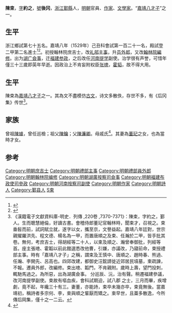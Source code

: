 {{明清人物信息框
| 姓名 = 陳束
| 原名 =
| 圖片名稱= 
| 圖片大小 =
| 圖片說明 = 
| 最高職務 = 河南按察司副使
| 國家 = 大明 
| 爵位 =
| 籍貫 = 浙江寧波府鄞縣
| 族裔 = 
| 旗籍 = 
| 字號 = 字約之，號後岡
| 諡號 =
| 出生日期 = 生年不详
| 出生地點 =浙江寧波府鄞縣
| 逝世日期 = 嘉靖年间
| 逝世地點 =
| 墓葬 =
| 配偶 = 
| 親屬 = 
| 出身 =
* 嘉靖八年己丑科進士出身
| 經歷 =
| 著作 =  
}}
'''陳束'''，[[表字|字]]'''約之'''，[[號|號]]'''後冈'''，[[浙江|浙江]][[鄞縣|鄞縣]]人，[[明朝|明朝]]官員、[[作家|作家]]、[[文學家|文學家]]。“[[嘉靖八才子|嘉靖八才子]]”之一。

== 生平 ==
浙江鄉試第七十五名。嘉靖八年（1529年）己丑科會試第一百二十一名，殿試登二甲第二名進士<ref>{{Cite book|title=《皇明贡举考》卷五|last=（明）[[张朝瑞|张朝瑞]]|first=|publisher=《续修四库全书》史部第828册|year=|isbn=|location=|pages=}}</ref><ref>{{Cite book|title=贡举志五种 上|last=鲁小俊，江俊伟著|first=|publisher=武汉：武汉大学出版社|year=2009|isbn=978-7-307-07043-1|location=|pages=}}</ref>。初授翰林院庶吉士，改[[礼部|礼部]][[主事|主事]]，升[[员外郎|员外郎]]，又改[[翰林院編修|翰林院編修]]。出为[[湖广|湖广]][[僉事|僉事]]，迁[[福建|福建]][[参政|参政]]，之后改任[[河南|河南]][[提学|提学]]副使。治学很有声誉，可惜年僅三十三歲即英年早逝。因政治上不肯妄附权臣[[张璁|张璁]]，[[霍韬|霍韬]]，故不得大用。

== 生平 ==
陳束為[[嘉靖八才子|嘉靖八才子]]之一。其為文不盡模仿[[古文|古文]]，诗文多散佚，存世不多，有《后冈集》传世<ref>《漢籍電子文獻資料庫-明史．列傳 ,220卷 ,7370-7371》：陳束，字約之，鄞人。生而聰慧絕倫，好讀古書。會稽侍郎董玘官翰林時，聞束才，召視之。束垂髫而前，試詞賦立就，遂字以女，攜至京，文譽益起。嘉靖八年廷對，世宗親擢羅洪先、程文德、楊名為一甲，而置唐順之及束、任瀚於二甲，皆手批其卷。無何，考庶吉士，得胡經等二十人，以束及順之、瀚曾奉御批，列經等首。座主張璁、霍韜以前此館選悉改他曹，引嫌，亦議改，乃寢前命，束授禮部主事。時有「嘉靖八才子」之稱，謂束及王慎中、唐順之、趙時春、熊過、任瀚、李開先、呂高也。四郊改建，都御史汪鋐請徙近郊居民墳墓，束疏諫，不報。遷員外郎，改編修。束出璁、韜門，不肯親附。歲時上壽，望門投刺，輒馳馬過之。為所惡，出為湖廣僉事。 分巡辰、沅，治有聲。稍遷福建參議，改河南提學副使。束故有嘔血疾，會科試期迫，試八郡 之士，三月而畢，疾增劇，竟不起，年纔三十有三。妻董，亦能詩，束卒未幾亦卒，束竟無後。當嘉靖初，稱詩者多宗何、李，束與順之輩厭而矯之。束早世，且藁多散逸，今所傳后岡集，僅十之一二云。</ref>。

== 家族 ==
曾祖[[陳璩|陳璩]]，曾任巡檢；祖父[[陳鑰|陳鑰]]；父[[陳濂卿|陳濂卿]]。母戚氏<ref>{{Cite book|title=天一阁藏明代科举录选刊 登科录 点校本|last=龚延明主编|first=|publisher=宁波出版社|year=2016|isbn=978-7-5526-2320-8|location=宁波|pages=|quote=《天一閣藏明代科舉錄選刊.登科錄》之《嘉靖八年己丑科進士登科錄》}}</ref>。其妻為[[董玘|董玘]]之女，也為當時才女。

==参考==
{{reflist}}

{{嘉靖八才子}}
{{嘉靖八年己丑科殿試金榜}}
{{規範控制}}
{{DEFAULTSORT:Chen陳}}
[[Category:明朝庶吉士|Category:明朝庶吉士]]
[[Category:明朝禮部主事|Category:明朝禮部主事]]
[[Category:明朝禮部員外郎|Category:明朝禮部員外郎]]
[[Category:明朝翰林院编修|Category:明朝翰林院编修]]
[[Category:明朝湖廣按察司僉事|Category:明朝湖廣按察司僉事]]
[[Category:明朝福建布政使司參政|Category:明朝福建布政使司參政]]
[[Category:明朝河南按察司副使|Category:明朝河南按察司副使]]
[[Category:明朝作家|Category:明朝作家]]
[[Category:明朝詩人|Category:明朝詩人]]
[[Category:鄞县人|Category:鄞县人]]
[[Category:陈姓|S束]]
